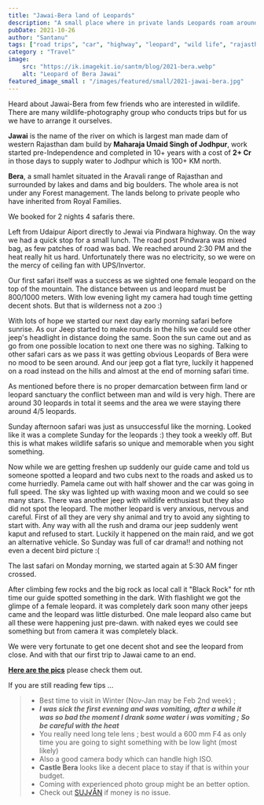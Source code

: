 ```yaml
---
title: "Jawai-Bera land of Leopards"
description: "A small place where in private lands Leopards roam around"
pubDate: 2021-10-26
author: "Santanu"
tags: ["road trips", "car", "highway", "leopard", "wild life", "rajasthan"]
category : "Travel"
image:
    src: "https://ik.imagekit.io/santm/blog/2021-bera.webp"
    alt: "Leopard of Bera Jawai"
featured_image_small : "/images/featured/small/2021-jawai-bera.jpg"
---
```

Heard about Jawai-Bera from few friends who are interested in wildlife. There are many wildlife-photography group who conducts trips but for us we have to arrange it ourselves.

**Jawai** is the name of the river on which is largest man made dam of western Rajasthan dam build by  **Maharaja Umaid Singh of Jodhpur**, work started pre-Independence and completed in 10+ years with a cost of **2+ Cr** in those days to supply water to Jodhpur which is 100+ KM north.

**Bera**, a small hamlet situated in the Aravali range of Rajasthan and surrounded by lakes and dams and big boulders. The whole area is not under any Forest management. The lands belong to private people who have inherited from Royal Families.

We booked for 2 nights 4 safaris there.

Left from Udaipur Aiport directly to Jewai via Pindwara highway. On the way we had a quick stop for a small lunch. The road post Pindwara was mixed bag, as few patches of road was bad. We reached around 2:30 PM and the heat really hit us hard.
Unfortunately there was no electricity, so we were on the mercy of ceiling fan with UPS/Invertor.

Our first safari itself was a success as we sighted one female leopard on the top of the mountain.  The distance between us and leopard must be 800/1000 meters. With low evening light my camera had tough time getting decent shots. But that is wilderness not a zoo :)

With lots of hope we started our next day early morning safari before sunrise. As our Jeep started to make rounds in the hills we could see other jeep's headlight in distance doing the same. Soon the sun came out and as go from one possible location to next one there was no sighing. Talking to other safari cars as we pass it was getting obvious Leopards of Bera were no mood to be seen around. And our jeep got a flat tyre, luckily it happened on a road instead on the hills and almost at the end of morning safari time.

As mentioned before there is no proper demarcation between firm land or leopard sanctuary the conflict between man and wild is very high. There are around 30 leopards in total it seems and the area we were staying there around 4/5 leopards.

Sunday afternoon safari was just as unsuccessful like the morning. Looked like it was a complete Sunday for the leopards :) they took a weekly off. But this is  what makes wildlife safaris so unique and memorable when you sight something.

Now while we are getting freshen up suddenly our guide came and told us someone spotted a leopard and two cubs next to the roads and asked us to come hurriedly. Pamela came out with half shower and the car was going in full speed. The sky was lighted up with waxing moon and we could so see many stars. There was another jeep with  wildlife enthusiast but they also did not spot the leopard. The mother leopard is very anxious, nervous and careful. First of all they are very shy animal and try to avoid any sighting to start with. Any way with all the rush and drama our jeep suddenly went kaput and refused to start. Luckily it happened on the main raid, and we got an alternative vehicle. So Sunday was full of car drama!! and nothing not even a decent bird picture :(

The last safari on Monday morning, we started again at 5:30 AM finger crossed.

After climbing few rocks and the big rock as local call it "Black Rock" for nth time our guide spotted something in the dark. With flashlight we got the glimpe of a female leopard. it was completely dark soon many other jeeps came and the leopard was little disturbed. One male leopard also came but all these were happening just pre-dawn. with naked eyes we could see something but from camera it was completely black.

We were very fortunate to  get one decent shot and see the leopard from close. And with that our first trip to Jawai came to an end.

**[Here are the pics](https://photos.app.goo.gl/ggyrKgouPUa58PPH9)** please check them out.

If you are still reading few tips ...

> * Best time to visit in Winter (Nov-Jan may be Feb 2nd week) ; 
> * ***I was sick the first evening and was vomiting, after a while it was so bad the moment I drank some water i was vomiting ; So be careful with the heat***
> * You really need long tele lens ; best would a 600 mm F4 as only time you are going to sight something with be low light (most likely)
> * Also a good camera body which can handle high ISO.
> * **Castle Bera** looks like a decent place to stay if that is within your budget.
> * Coming with experienced photo group might be an better option.
> * Check out  [SUJ√ÅN](https://thesujanlife.com/jawai) if money is no issue.
